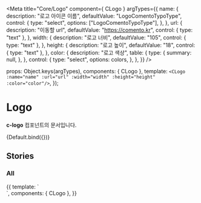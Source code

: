 
<Meta
  title="Core/Logo"
  component={ CLogo }
  argTypes={{
    name: {
      description: "로고 아이콘 이름",
      defaultValue: "LogoComentoTypoType",
      control: {
        type: "select",
        options: ["LogoComentoTypoType"],
      },
    },
    url: {
      description: "이동할 url",
      defaultValue: "https://comento.kr",
      control: { type: "text" },
    },
    width: {
      description: "로고 너비",
      defaultValue: "105",
      control: { type: "text" },
    },
    height: {
      description: "로고 높이",
      defaultValue: "18",
      control: { type: "text" },
    },
    color: {
      description: "로고 색상",
      table: {
        type: {
          summary: null,
        },
      },
      control: {
        type: "select",
        options: colors,
      },
    },
  }}
/>

  props: Object.keys(argTypes),
  components: { CLogo },
  template:
    `<CLogo :name="name" :url="url" :width="width" :height="height" :color="color"/>`,
});

# Logo

**c-logo** 컴포넌트의 문서입니다.

<Story name="Default" height="100px">
  {Default.bind({})}
</Story>

<ArgsTable story="Default" />

## Stories
### All
<Canvas>
    <Story name="All" height="100px">
        {{
            template: `
                <div>
                  <CLogo color="primary" class="p-14" />
                  <CLogo color="#353535" class="p-14"  />
                  <div style="background: rgba(18, 109, 93, 0.7);" class="d-inline-block p-14">
                    <CLogo color="white"  />
                  </div>
                </div>
        `,
            components: { CLogo },
        }}
    </Story>
</Canvas>
